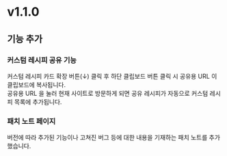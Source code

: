 # v1.1.0

## 기능 추가

### 커스텀 레시피 공유 기능
커스텀 레시피 카드 확장 버튼(↓) 클릭 후 하단 클립보드 버튼 클릭 시 공유용 URL 이 클립보드에 복사됩니다.  
공유용 URL 을 눌러 현재 사이트로 방문하게 되면 공유 레시피가 자동으로 커스텀 레시피 목록에 추가됩니다.

### 패치 노트 페이지
버전에 따라 추가된 기능이나 고쳐진 버그 등에 대한 내용을 기재하는 패치 노트를 추가했습니다.